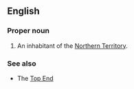 ==English==

===Proper noun===
{{en-proper noun|s}}

# {{Australian English}} An inhabitant of the [[Northern Territory]].

===See also===
*The [[Top End]]